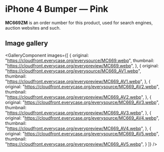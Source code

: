 
# iPhone 4 Bumper — Pink

<Callout type='info' emoji='👉🏻'>**MC669ZM** is an order number for this product, used for search engines, auction websites and such.</Callout>

## Image gallery

<GalleryComponent
    images={[
      {
        original: "https://cloudfront.everycase.org/everysource/MC669.webp",
        thumbnail: "https://cloudfront.everycase.org/everypreview/MC669.webp",
      },
      {
        original: "https://cloudfront.everycase.org/everysource/MC669_AV1.webp",
        thumbnail: "https://cloudfront.everycase.org/everypreview/MC669_AV1.webp",
      },
      {
        original: "https://cloudfront.everycase.org/everysource/MC669_AV2.webp",
        thumbnail: "https://cloudfront.everycase.org/everypreview/MC669_AV2.webp",
      },
      {
        original: "https://cloudfront.everycase.org/everysource/MC669_AV3.webp",
        thumbnail: "https://cloudfront.everycase.org/everypreview/MC669_AV3.webp",
      },
      {
        original: "https://cloudfront.everycase.org/everysource/MC669_AV4.webp",
        thumbnail: "https://cloudfront.everycase.org/everypreview/MC669_AV4.webp",
      },
      {
        original: "https://cloudfront.everycase.org/everysource/MC669_AV5.webp",
        thumbnail: "https://cloudfront.everycase.org/everypreview/MC669_AV5.webp",
      }
    ]}
  />
